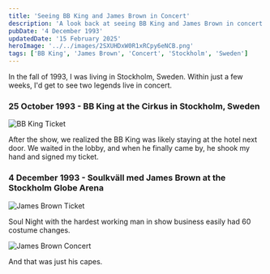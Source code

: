 ```yaml
---
title: 'Seeing BB King and James Brown in Concert'
description: 'A look back at seeing BB King and James Brown in concert in Stockholm, Sweden in 1993'
pubDate: '4 December 1993'
updatedDate: '15 February 2025'
heroImage: '../../images/2SXUHDxW0R1xRCpy6eNCB.png'
tags: ['BB King', 'James Brown', 'Concert', 'Stockholm', 'Sweden']
---
```



In the fall of 1993, I was living in Stockholm, Sweden. Within just a few weeks, I'd get to see two legends live in concert.

### 25 October 1993 - BB King at the Cirkus in Stockholm, Sweden

<Image src={image1} alt="BB King Ticket" />

After the show, we realized the BB King was likely staying at the hotel next door.
We waited in the lobby, and when he finally came by, he shook my hand and signed my ticket.

### 4 December 1993 - Soulkväll med James Brown at the Stockholm Globe Arena

<Image src={image2} alt="James Brown Ticket" />

Soul Night with the hardest working man in show business easily had 60 costume changes.

<Image src={image3} alt="James Brown Concert" />

And that was just his capes.
